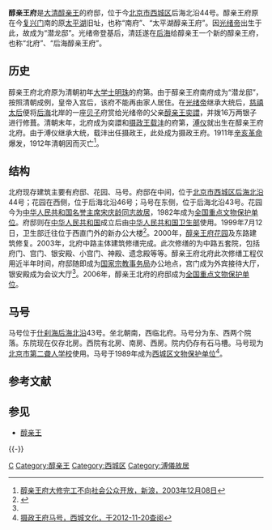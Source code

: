 {{otheruse|subject=位于北京市西城区后海北沿44号的醇亲王府北府|other=位于复兴门南的老醇亲王府|醇亲王府南府}}
{{文物保护单位
|级别 = 全国
|图片 = Wangfudamen.JPG
|图片注释 = 醇亲王府大门
|名称 = 醇亲王府
|编号 = 6-305
|分类 = 古建筑
|时代 = [[清|清]]
|所在 = [[北京市|北京市]][[西城区|西城区]][[后海北沿|后海北沿]]44号
|登录 = 2006年
|Cat = 北京全国重点文物保护单位
}}

'''醇亲王府'''是[[清朝|大清]][[醇亲王|醇亲王]]的府邸，位于今[[北京市|北京市]][[西城区|西城区]]后海北沿44号。醇亲王府原在今[[复兴门_(北京)|复兴门]]南的原[[太平湖_(复兴门)|太平湖]]旧址，也称“南府”、“太平湖醇亲王府”。因[[光绪帝|光绪帝]]出生于此，故成为“潜龙邸”。光绪帝登基后，清廷遂在[[什刹海|后海]]给醇亲王一个新的醇亲王府，也称“北府”、“后海醇亲王府”。

== 历史 ==
{{See also|醇亲王府南府|中南海|醇親王}}

醇亲王府北府原为清朝初年[[大学士|大学士]][[納蘭明珠|明珠]]的府第。由于醇亲王府南府成为“潜龙邸”，按照清朝成例，皇帝入宫后，该府不能再由家人居住。在[[光绪帝|光绪帝]]继承大统后，[[慈禧太后|慈禧太后]]便将[[什刹海|后海]]北岸的一座[[贝子|贝子]]府赏给光绪帝的父亲[[醇亲王|醇亲王]][[奕譞|奕譞]]，并拨16万两银子进行修葺。清朝末年，北府成为奕譞和[[摄政王|摄政王]][[载沣|载沣]]的府第，[[溥仪|溥仪]]就出生在醇亲王府北府。由于溥仪继承大统，载沣出任摄政王，此处成为摄政王府。1911年[[辛亥革命|辛亥革命]]爆发，1912年清朝因而灭亡<ref name=dx>[http://news.sina.com.cn/c/2003-12-08/02431281102s.shtml 醇亲王府大修完工不向社会公众开放，新浪，2003年12月08日]</ref>。

== 结构 ==
北府现存建筑主要有府邸、花园、马号。府邸在中间，位于[[北京市|北京市]][[西城区|西城区]][[后海北沿|后海北沿]]44号；花园在西侧，位于后海北沿46号；马号在东侧，位于后海北沿43号。花园今为[[中华人民共和国名誉主席宋庆龄同志故居|中华人民共和国名誉主席宋庆龄同志故居]]，1982年成为[[全国重点文物保护单位|全国重点文物保护单位]]。府邸则在[[中华人民共和国|中华人民共和国]]成立后由[[中华人民共和国卫生部|中华人民共和国卫生部]]使用。1999年7月12日，卫生部迁往位于西直门外的新办公大楼<ref>{{cite journal|author=徐景兰|title=卫生部完成迁入新址工作|journal=中国卫生|year=1999|issue=08|publisher=中国卫生杂志社|issn=1009-1424|pages=7}}</ref>。2000年，[[中华人民共和国名誉主席宋庆龄同志故居|醇亲王府花园]]及东路建筑修复。2003年，北府中路主体建筑修缮完成。此次修缮的为中路五套院，包括府门、宫门、银安殿、小宫门、神殿、遗念殿等等。醇亲王府北府此次修缮工程仅用近半年时间，府邸随即成为[[国家宗教事务局|国家宗教事务局]]办公地点，宫门成为外宾接待大厅，银安殿成为会议大厅<ref name="dx" />。2006年，醇亲王北府的府邸成为[[全国重点文物保护单位|全国重点文物保护单位]]。

== 马号 ==
{{文物保护单位
|级别 = 市县级
|省名 = 北京市
|市/县名 = 北京市西城区
|图片 = 
|名称 = 摄政王府马号
|编号 = 1-20
|分类 = 古建筑
|所在 = [[后海北沿|后海北沿]]43号
|时代 = [[清|清]]
|登录 = 1989年8月1日
}}
马号位于[[什刹海|什刹海]][[后海北沿|后海北沿]]43号。坐北朝南，西临北府。马号分为东、西两个院落。东院现在仅存北房。西院有北房、南房、西房。院内仍存有石马槽。马号现为[[北京市第二聋人学校|北京市第二聋人学校]]使用。马号于1989年成为[[西城区文物保护单位|西城区文物保护单位]]<ref>[http://wenhua.bjxch.gov.cn/pub/xch_zhuzhan/B/xch_wenhua/wh_wwbh/qjwwbh/200803/t20080311_1109715.html 摄政王府马号，西城文化，于2012-11-20查阅]{{Dead link|date=2018年7月 |bot=InternetArchiveBot |fix-attempted=yes }}</ref>。

== 参考文献 ==
{{Reflist}}

== 参见 ==
{{Portal box|北京|中国建筑}}
* [[醇亲王|醇亲王]]

{{-}}
{{北京全国重点文物保护单位}}
[[Category:清朝宗室亲王府|C]]
[[Category:醇亲王|Category:醇亲王]]
[[Category:西城区|Category:西城区]]
[[Category:溥儀故居|Category:溥儀故居]]